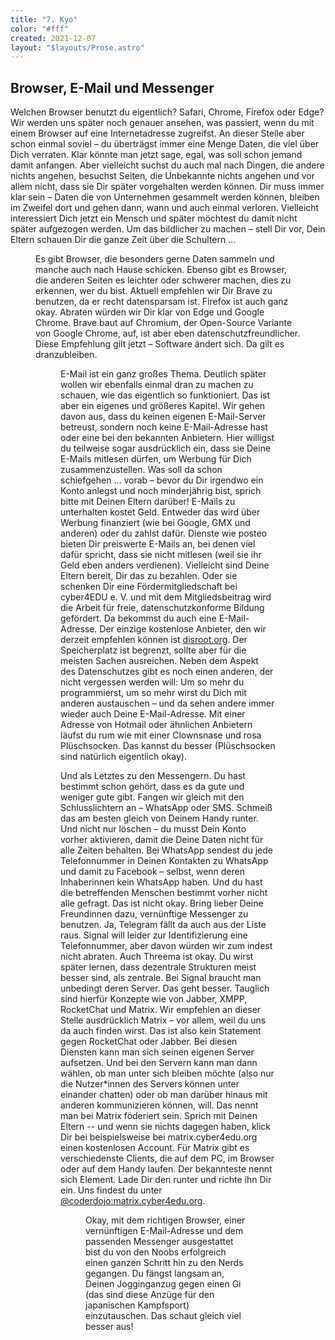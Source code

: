 ```yaml
---
title: "7. Kyo"
color: "#fff"
created: 2021-12-07
layout: "$layouts/Prose.astro"
---
```




<script lang="ts">import Figure from '$lib/components/Figure.svelte';</script>

## Browser, E-Mail und Messenger

Welchen Browser benutzt du eigentlich? Safari, Chrome, Firefox oder Edge? Wir werden uns später noch genauer ansehen,
was passiert, wenn du mit einem Browser auf eine Internetadresse zugreifst. An dieser Stelle aber schon einmal soviel –
du überträgst immer eine Menge Daten, die viel über Dich verraten. Klar könnte man jetzt sage, egal, was soll schon
jemand damit anfangen. Aber vielleicht suchst du auch mal nach Dingen, die andere nichts angehen, besuchst Seiten, die
Unbekannte nichts angehen und vor allem nicht, dass sie Dir später vorgehalten werden können. Dir muss immer klar sein –
Daten die von Unternehmen gesammelt werden können, bleiben im Zweifel dort und gehen dann, wann und auch einmal
verloren. Vielleicht interessiert Dich jetzt ein Mensch und später möchtest du damit nicht später aufgezogen werden. Um
das bildlicher zu machen – stell Dir vor, Dein Eltern schauen Dir die ganze Zeit über die Schultern …

<Figure
  src="/images/kyo-7/children-593313_s.jpg"
  alt="Den richtigen Browser gefunden!"
/>

Es gibt Browser, die besonders gerne Daten sammeln und manche auch nach Hause schicken. Ebenso gibt es Browser, die
anderen Seiten es leichter oder schwerer machen, dies zu erkennen, wer du bist. Aktuell empfehlen wir Dir Brave zu
benutzen, da er recht datensparsam ist. Firefox ist auch ganz okay. Abraten würden wir Dir klar von Edge und Google
Chrome. Brave baut auf Chromium, der Open-Source Variante von Google Chrome, auf, ist aber eben datenschutzfreundlicher.
Diese Empfehlung gilt jetzt – Software ändert sich. Da gilt es dranzubleiben.

<Figure src="/images/kyo-7/Brave.png" alt="Brave" />

E-Mail ist ein ganz großes Thema. Deutlich später wollen wir ebenfalls einmal dran zu machen zu schauen, wie das
eigentlich so funktioniert. Das ist aber ein eigenes und größeres Kapitel. Wir gehen davon aus, dass du keinen eigenen
E-Mail-Server betreust, sondern noch keine E-Mail-Adresse hast oder eine bei den bekannten Anbietern. Hier willigst du
teilweise sogar ausdrücklich ein, dass sie Deine E-Mails mitlesen dürfen, um Werbung für Dich zusammenzustellen. Was
soll da schon schiefgehen … vorab – bevor du Dir irgendwo ein Konto anlegst und noch minderjährig bist, sprich bitte mit
Deinen Eltern darüber! E-Mails zu unterhalten kostet Geld. Entweder das wird über Werbung finanziert (wie bei Google,
GMX und anderen) oder du zahlst dafür. Dienste wie posteo bieten Dir preiswerte E-Mails an, bei denen viel dafür
spricht, dass sie nicht mitlesen (weil sie ihr Geld eben anders verdienen). Vielleicht sind Deine Eltern bereit, Dir das
zu bezahlen. Oder sie schenken Dir eine Fördermitgliedschaft bei cyber4EDU e. V. und mit dem Mitgliedsbeitrag wird die
Arbeit für freie, datenschutzkonforme Bildung gefördert. Da bekommst du auch eine E-Mail-Adresse. Der einzige kostenlose
Anbieter, den wir derzeit empfehlen können ist [disroot.org](https://disroot.org). Der Speicherplatz ist begrenzt,
sollte aber für die meisten Sachen ausreichen. Neben dem Aspekt des Datenschutzes gibt es noch einen anderen, der nicht
vergessen werden will: Um so mehr du programmierst, um so mehr wirst du Dich mit anderen austauschen – und da sehen
andere immer wieder auch Deine E-Mail-Adresse. Mit einer Adresse von Hotmail oder ähnlichen Anbietern läufst du rum wie
mit einer Clownsnase und rosa Plüschsocken. Das kannst du besser (Plüschsocken sind natürlich eigentlich okay).

Und als Letztes zu den Messengern. Du hast bestimmt schon gehört, dass es da gute und weniger gute gibt. Fangen wir
gleich mit den Schlusslichtern an – WhatsApp oder SMS. Schmeiß das am besten gleich von Deinem Handy runter. Und nicht
nur löschen – du musst Dein Konto vorher aktivieren, damit die Deine Daten nicht für alle Zeiten behalten. Bei WhatsApp
sendest du jede Telefonnummer in Deinen Kontakten zu WhatsApp und damit zu Facebook – selbst, wenn deren Inhaberinnen
kein WhatsApp haben. Und du hast die betreffenden Menschen bestimmt vorher nicht alle gefragt. Das ist nicht okay. Bring
lieber Deine Freundinnen dazu, vernünftige Messenger zu benutzen. Ja, Telegram fällt da auch aus der Liste raus. Signal
will leider zur Identifizierung eine Telefonnummer, aber davon würden wir zum indest nicht abraten. Auch Threema ist
okay. Du wirst später lernen, dass dezentrale Strukturen meist besser sind, als zentrale. Bei Signal braucht man
unbedingt deren Server. Das geht besser. Tauglich sind hierfür Konzepte wie von Jabber, XMPP, RocketChat und Matrix. Wir
empfehlen an dieser Stelle ausdrücklich Matrix – vor allem, weil du uns da auch finden wirst. Das ist also kein
Statement gegen RocketChat oder Jabber. Bei diesen Diensten kann man sich seinen eigenen Server aufsetzen. Und bei den
Servern kann man dann wählen, ob man unter sich bleiben möchte (also nur die Nutzer\*innen des Servers können unter
einander chatten) oder ob man darüber hinaus mit anderen kommunizieren können, will. Das nennt man bei Matrix föderiert
sein. Sprich mit Deinen Eltern -- und wenn sie nichts dagegen haben, klick Dir bei beispielsweise bei
matrix.cyber4edu.org einen kostenlosen Account. Für Matrix gibt es verschiedenste Clients, die auf dem PC, im Browser
oder auf dem Handy laufen. Der bekannteste nennt sich Element. Lade Dir den runter und richte ihn Dir ein. Uns findest
du unter [@coderdojo:matrix.cyber4edu.org](https://matrix.to/#/@coderdojo:chat.cyber4edu.org).

<Figure src="/images/kyo-7/Cyber4EDU_sticker.png" alt="cyber4EDU Logo" />

Okay, mit dem richtigen Browser, einer vernünftigen E-Mail-Adresse und dem passenden Messenger ausgestattet bist du von
den Noobs erfolgreich einen ganzen Schritt hin zu den Nerds gegangen. Du fängst langsam an, Deinen Jogginganzug gegen
einen Gi (das sind diese Anzüge für den japanischen Kampfsport) einzutauschen. Das schaut gleich viel besser aus!
